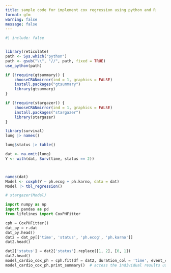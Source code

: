 ```yaml
---
title: sample code for implement cox regression using python and R 
format: gfm
warning: false
message: false
---
```



```r
#| include: false


library(reticulate)
path <- Sys.which("python")
path <- gsub("\\", "//", path, fixed = TRUE)
use_python(path)
```



```r
if (!require(gtsummary)) {
    chooseCRANmirror(ind = 1, graphics = FALSE)
    install.packages("gtsummary")
    library(gtsummary)
}

if (!require(stargazer)) {
    chooseCRANmirror(ind = 1, graphics = FALSE)
    install.packages("stargazer")
    library(stargazer)
}

library(survival)
lung |> names()

lung$status |> table()

dat <- na.omit(lung)
Y <- with(dat, Surv(time, status == 2))



names(dat)
Model <- coxph(Y ~ ph.ecog + ph.karno, data = dat)
Model |> tbl_regression()

# stargazer(Model)


```



```python
import numpy as np
import pandas as pd
from lifelines import CoxPHFitter

cph = CoxPHFitter()
dat_py = r.dat
dat_py.head()
dat2 = dat_py[['time', 'status', 'ph.ecog', 'ph.karno']]
dat2.head()

dat2['status'] = dat2['status'].replace([1, 2], [0, 1])
dat2.head()
model_cardio_cox_ph = cph.fit(df = dat2, duration_col = 'time', event_col = 'status')
model_cardio_cox_ph.print_summary()  # access the individual results using cph.summary


```